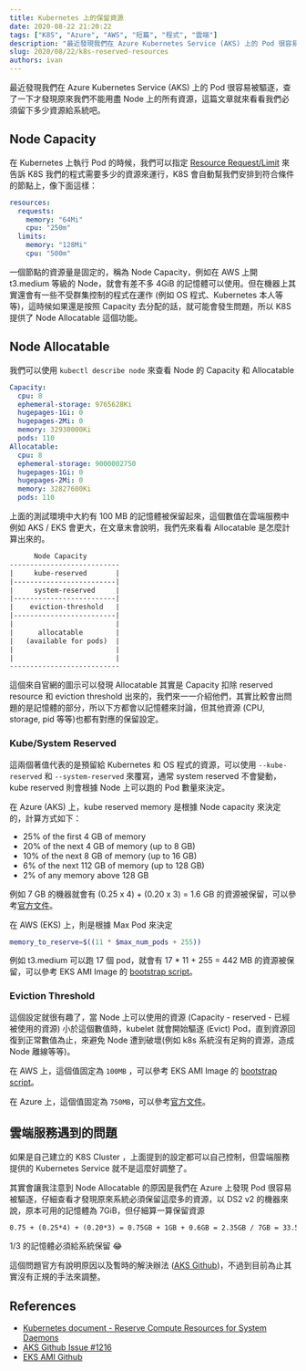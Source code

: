 ```yaml
---
title: Kubernetes 上的保留資源
date: 2020-08-22 21:20:22
tags: ["K8S", "Azure", "AWS", "短篇", "程式", "雲端"]
description: "最近發現我們在 Azure Kubernetes Service (AKS) 上的 Pod 很容易被驅逐，查了一下才發現原來我們不能用盡 Node 上的所有資源，這篇文章就來看看我們必須留下多少資源給系統吧。"
slug: 2020/08/22/k8s-reserved-resources
authors: ivan
---
```


最近發現我們在 Azure Kubernetes Service (AKS) 上的 Pod 很容易被驅逐，查了一下才發現原來我們不能用盡 Node 上的所有資源，這篇文章就來看看我們必須留下多少資源給系統吧。

<!-- truncate -->

## Node Capacity

在 Kubernetes 上執行 Pod 的時候，我們可以指定 [Resource Request/Limit](https://kubernetes.io/docs/concepts/configuration/manage-resources-containers/) 來告訴 K8S 我們的程式需要多少的資源來運行，K8S 會自動幫我們安排到符合條件的節點上，像下面這樣：

```yaml
resources:
  requests:
    memory: "64Mi"
    cpu: "250m"
  limits:
    memory: "128Mi"
    cpu: "500m"
```

一個節點的資源量是固定的，稱為 Node Capacity，例如在 AWS 上開 t3.medium 等級的 Node，就會有差不多 4GiB 的記憶體可以使用。但在機器上其實還會有一些不受群集控制的程式在運作 (例如 OS 程式、Kubernetes 本人等等)，這時候如果還是按照 Capacity 去分配的話，就可能會發生問題，所以 K8S 提供了 Node Allocatable 這個功能。

## Node Allocatable

我們可以使用 `kubectl describe node` 來查看 Node 的 Capacity 和 Allocatable

```yaml
Capacity:
  cpu: 8
  ephemeral-storage: 9765628Ki
  hugepages-1Gi: 0
  hugepages-2Mi: 0
  memory: 32930000Ki
  pods: 110
Allocatable:
  cpu: 8
  ephemeral-storage: 9000002750
  hugepages-1Gi: 0
  hugepages-2Mi: 0
  memory: 32827600Ki
  pods: 110
```

上面的測試環境中大約有 100 MB 的記憶體被保留起來，這個數值在雲端服務中例如 AKS / EKS 會更大，在文章末會說明，我們先來看看 Allocatable 是怎麼計算出來的。

```txt
	  Node Capacity
---------------------------
|     kube-reserved       |
|-------------------------|
|     system-reserved     |
|-------------------------|
|    eviction-threshold   |
|-------------------------|
|                         |
|      allocatable        |
|   (available for pods)  |
|                         |
|                         |
---------------------------
```

這個來自官網的圖示可以發現 Allocatable 其實是 Capacity 扣除 reserved resource 和 eviction threshold 出來的，我們來一一介紹他們，其實比較會出問題的是記憶體的部分，所以下方都會以記憶體來討論，但其他資源 (CPU, storage, pid 等等)也都有對應的保留設定。

### Kube/System Reserved

這兩個著值代表的是預留給 Kubernetes 和 OS 程式的資源，可以使用 `--kube-reserved` 和 `--system-reserved` 來覆寫，通常 system reserved 不會變動，kube reserved 則會根據 Node 上可以跑的 Pod 數量來決定。

在 Azure (AKS) 上，kube reserved memory 是根據 Node capacity 來決定的，計算方式如下：

- 25% of the first 4 GB of memory
- 20% of the next 4 GB of memory (up to 8 GB)
- 10% of the next 8 GB of memory (up to 16 GB)
- 6% of the next 112 GB of memory (up to 128 GB)
- 2% of any memory above 128 GB

例如 7 GB 的機器就會有 (0.25 x 4) + (0.20 x 3) = 1.6 GB 的資源被保留，可以參考[官方文件](https://docs.microsoft.com/en-us/azure/aks/concepts-clusters-workloads#resource-reservations)。

在 AWS (EKS) 上，則是根據 Max Pod 來決定

```sh
memory_to_reserve=$((11 * $max_num_pods + 255))
```

例如 t3.medium 可以跑 17 個 pod，就會有 17 \* 11 + 255 = 442 MB 的資源被保留，可以參考 EKS AMI Image 的 [bootstrap script](https://github.com/awslabs/amazon-eks-ami/blob/v20200723/files/bootstrap.sh#L167)。

### Eviction Threshold

這個設定就很有趣了，當 Node 上可以使用的資源 (Capacity - reserved - 已經被使用的資源) 小於這個數值時，kubelet 就會開始驅逐 (Evict) Pod，直到資源回復到正常數值為止，來避免 Node 遭到破壞(例如 k8s 系統沒有足夠的資源，造成 Node 離線等等)。

在 AWS 上，這個值固定為 `100MB` ，可以參考 EKS AMI Image 的 [bootstrap script](https://github.com/awslabs/amazon-eks-ami/blob/v20200723/files/bootstrap.sh#L301)。

在 Azure 上，這個值固定為 `750MB`，可以參考[官方文件](https://docs.microsoft.com/en-us/azure/aks/concepts-clusters-workloads#resource-reservations)。

## 雲端服務遇到的問題

如果是自己建立的 K8S Cluster ，上面提到的設定都可以自己控制，但雲端服務提供的 Kubernetes Service 就不是這麼好調整了。

其實會讓我注意到 Node Allocatable 的原因是我們在 Azure 上發現 Pod 很容易被驅逐，仔細查看才發現原來系統必須保留這麼多的資源，以 DS2 v2 的機器來說，原本可用的記憶體為 7GiB，但仔細算一算保留資源

```txt
0.75 + (0.25*4) + (0.20*3) = 0.75GB + 1GB + 0.6GB = 2.35GB / 7GB = 33.57% reserved
```

1/3 的記憶體必須給系統保留 😂

這個問題官方有說明原因以及暫時的解決辦法 ([AKS Github](https://github.com/Azure/AKS/issues/1216))，不過到目前為止其實沒有正規的手法來調整。

## References

- [Kubernetes document - Reserve Compute Resources for System Daemons](https://kubernetes.io/docs/tasks/administer-cluster/reserve-compute-resources/)
- [AKS Github Issue #1216](https://github.com/Azure/AKS/issues/1216)
- [EKS AMI Github](https://github.com/awslabs/amazon-eks-ami/)
